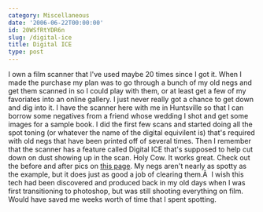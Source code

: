 ```yaml
---
category: Miscellaneous
date: '2006-06-22T00:00:00'
id: 20WSfRtYDR6n
slug: /digital-ice
title: Digital ICE
type: post
---
```


I own a film scanner that I've used maybe 20 times since I got it.
When I made the purchase my plan was to go through a bunch of my
old negs and get them scanned in so I could play with them, or at
least get a few of my favoriates into an online gallery. I just
never really got a chance to get down and dig into it. I have the
scanner here with me in Huntsville so that I can borrow some
negatives from a friend whose wedding I shot and get some images
for a sample book. I did the first few scans and started doing all
the spot toning (or whatever the name of the digital equivilent is)
that's required with old negs that have been printed off of several
times. Then I remember that the scanner has a feature called
Digital ICE that's supposed to help cut down on dust showing up in
the scan. Holy Cow. It works great. Check out the before and after
pics on
[this page](http://www.asf.com/products/ICE3/Example.shtml). My
negs aren't nearly as spotty as the example, but it does just as
good a job of clearing them.Â  I wish this tech had been discovered
and produced back in my old days when I was first transitioning to
photoshop, but was still shooting everything on film. Would have
saved me weeks worth of time that I spent spotting.